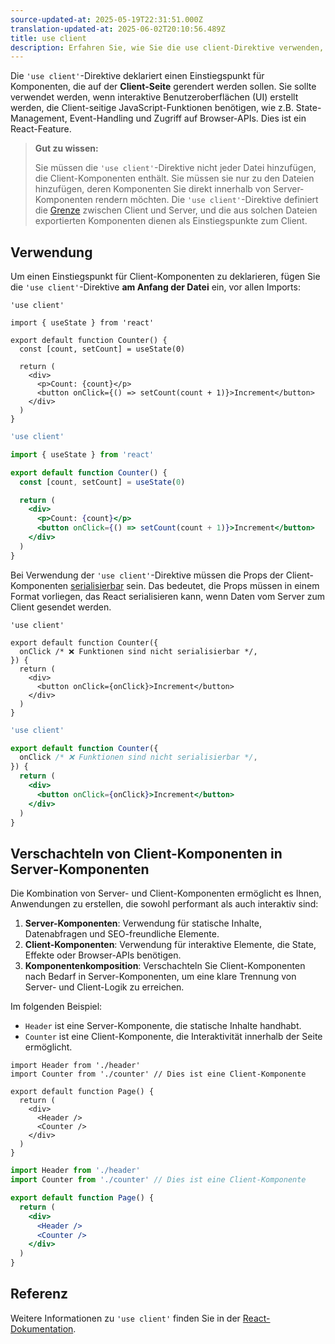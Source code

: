 ```yaml
---
source-updated-at: 2025-05-19T22:31:51.000Z
translation-updated-at: 2025-06-02T20:10:56.489Z
title: use client
description: Erfahren Sie, wie Sie die use client-Direktive verwenden, um eine Komponente auf dem Client zu rendern.
---
```


Die `'use client'`-Direktive deklariert einen Einstiegspunkt für Komponenten, die auf der **Client-Seite** gerendert werden sollen. Sie sollte verwendet werden, wenn interaktive Benutzeroberflächen (UI) erstellt werden, die Client-seitige JavaScript-Funktionen benötigen, wie z.B. State-Management, Event-Handling und Zugriff auf Browser-APIs. Dies ist ein React-Feature.

> **Gut zu wissen:**
>
> Sie müssen die `'use client'`-Direktive nicht jeder Datei hinzufügen, die Client-Komponenten enthält. Sie müssen sie nur zu den Dateien hinzufügen, deren Komponenten Sie direkt innerhalb von Server-Komponenten rendern möchten. Die `'use client'`-Direktive definiert die [Grenze](https://nextjs.org/docs/app/building-your-application/rendering#network-boundary) zwischen Client und Server, und die aus solchen Dateien exportierten Komponenten dienen als Einstiegspunkte zum Client.

## Verwendung

Um einen Einstiegspunkt für Client-Komponenten zu deklarieren, fügen Sie die `'use client'`-Direktive **am Anfang der Datei** ein, vor allen Imports:

```tsx filename="app/components/counter.tsx" highlight={1} switcher
'use client'

import { useState } from 'react'

export default function Counter() {
  const [count, setCount] = useState(0)

  return (
    <div>
      <p>Count: {count}</p>
      <button onClick={() => setCount(count + 1)}>Increment</button>
    </div>
  )
}
```

```jsx filename="app/components/counter.js" highlight={1} switcher
'use client'

import { useState } from 'react'

export default function Counter() {
  const [count, setCount] = useState(0)

  return (
    <div>
      <p>Count: {count}</p>
      <button onClick={() => setCount(count + 1)}>Increment</button>
    </div>
  )
}
```

Bei Verwendung der `'use client'`-Direktive müssen die Props der Client-Komponenten [serialisierbar](https://react.dev/reference/rsc/use-client#serializable-types) sein. Das bedeutet, die Props müssen in einem Format vorliegen, das React serialisieren kann, wenn Daten vom Server zum Client gesendet werden.

```tsx filename="app/components/counter.tsx" highlight={4} switcher
'use client'

export default function Counter({
  onClick /* ❌ Funktionen sind nicht serialisierbar */,
}) {
  return (
    <div>
      <button onClick={onClick}>Increment</button>
    </div>
  )
}
```

```jsx filename="app/components/counter.js" highlight={4} switcher
'use client'

export default function Counter({
  onClick /* ❌ Funktionen sind nicht serialisierbar */,
}) {
  return (
    <div>
      <button onClick={onClick}>Increment</button>
    </div>
  )
}
```

## Verschachteln von Client-Komponenten in Server-Komponenten

Die Kombination von Server- und Client-Komponenten ermöglicht es Ihnen, Anwendungen zu erstellen, die sowohl performant als auch interaktiv sind:

1. **Server-Komponenten**: Verwendung für statische Inhalte, Datenabfragen und SEO-freundliche Elemente.
2. **Client-Komponenten**: Verwendung für interaktive Elemente, die State, Effekte oder Browser-APIs benötigen.
3. **Komponentenkomposition**: Verschachteln Sie Client-Komponenten nach Bedarf in Server-Komponenten, um eine klare Trennung von Server- und Client-Logik zu erreichen.

Im folgenden Beispiel:

- `Header` ist eine Server-Komponente, die statische Inhalte handhabt.
- `Counter` ist eine Client-Komponente, die Interaktivität innerhalb der Seite ermöglicht.

```tsx filename="app/page.tsx" highlight={2,8} switcher
import Header from './header'
import Counter from './counter' // Dies ist eine Client-Komponente

export default function Page() {
  return (
    <div>
      <Header />
      <Counter />
    </div>
  )
}
```

```jsx filename="app/page.js" highlight={2,8} switcher
import Header from './header'
import Counter from './counter' // Dies ist eine Client-Komponente

export default function Page() {
  return (
    <div>
      <Header />
      <Counter />
    </div>
  )
}
```

## Referenz

Weitere Informationen zu `'use client'` finden Sie in der [React-Dokumentation](https://react.dev/reference/rsc/use-client).